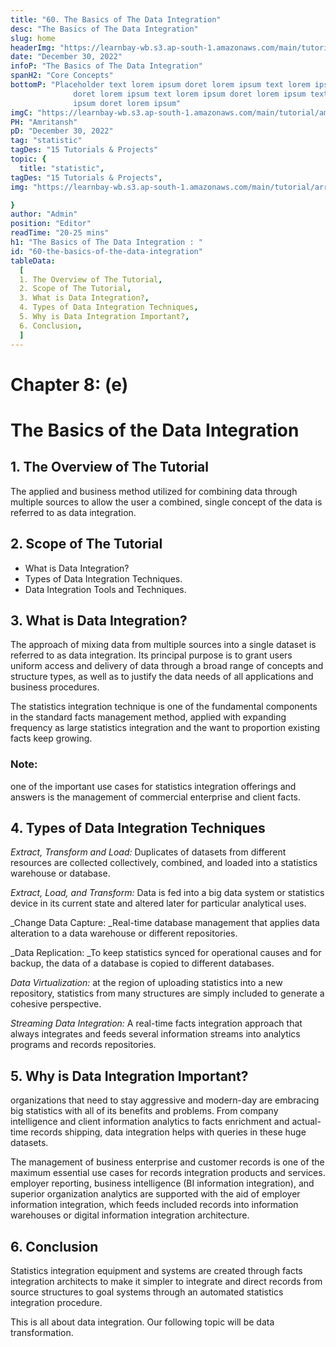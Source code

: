 ```yaml
---
title: "60. The Basics of The Data Integration"
desc: "The Basics of The Data Integration"
slug: home
headerImg: "https://learnbay-wb.s3.ap-south-1.amazonaws.com/main/tutorial/python.png"
date: "December 30, 2022"
infoP: "The Basics of The Data Integration"
spanH2: "Core Concepts"
bottomP: "Placeholder text lorem ipsum doret lorem ipsum text lorem ipsum
              doret lorem ipsum text lorem ipsum doret lorem ipsum text lorem
              ipsum doret lorem ipsum"
imgC: "https://learnbay-wb.s3.ap-south-1.amazonaws.com/main/tutorial/amritansh.png"
PH: "Amritansh"
pD: "December 30, 2022"
tag: "statistic"
tagDes: "15 Tutorials & Projects"
topic: {
  title: "statistic",
tagDes: "15 Tutorials & Projects",
img: "https://learnbay-wb.s3.ap-south-1.amazonaws.com/main/tutorial/arrow.png"

}
author: "Admin"
position: "Editor"
readTime: "20-25 mins"
h1: "The Basics of The Data Integration : "
id: "60-the-basics-of-the-data-integration"
tableData:
  [
  1. The Overview of The Tutorial, 
  2. Scope of The Tutorial,  
  3. What is Data Integration?,  
  4. Types of Data Integration Techniques, 
  5. Why is Data Integration Important?,
  6. Conclusion,
  ]
---
```


# **Chapter 8: (e)**


# **The Basics of the Data Integration**


## 1. The Overview of The Tutorial

The applied and business method utilized for combining data through multiple sources to allow the user a combined, single concept of the data is referred to as data integration.


## 2. Scope of The Tutorial



* What is Data Integration?
* Types of Data Integration Techniques.
* Data Integration Tools and Techniques.


## 3. What is Data Integration?

The approach of mixing data from multiple sources into a single dataset is referred to as data integration. Its principal purpose is to grant users uniform access and delivery of data through a broad range of concepts and structure types, as well as to justify the data needs of all applications and business procedures.

The statistics integration technique is one of the fundamental components in the standard facts management method, applied with expanding frequency as large statistics integration and the want to proportion existing facts keep growing.


### **Note:**

one of the important use cases for statistics integration offerings and answers is the management of commercial enterprise and client facts.


## 4. Types of Data Integration Techniques

_Extract, Transform and Load:_ Duplicates of datasets from different resources are collected collectively, combined, and loaded into a statistics warehouse or database.

_Extract, Load, and Transform:_ Data is fed into a big data system or statistics device in its current state and altered later for particular analytical uses.

_Change Data Capture: _Real-time database management that applies data alteration to a data warehouse or different repositories.

_Data Replication: _To keep statistics synced for operational causes and for backup, the data of a database is copied to different databases.

_Data Virtualization:_ at the region of uploading statistics into a new repository, statistics from many structures are simply included to generate a cohesive perspective.

_Streaming Data Integration:_ A real-time facts integration approach that always integrates and feeds several information streams into analytics programs and records repositories.


## 5. Why is Data Integration Important?

organizations that need to stay aggressive and modern-day are embracing big statistics with all of its benefits and problems. From company intelligence and client information analytics to facts enrichment and actual-time records shipping, data integration helps with queries in these huge datasets.

The management of business enterprise and customer records is one of the maximum essential use cases for records integration products and services. employer reporting, business intelligence (BI information integration), and superior organization analytics are supported with the aid of employer information integration, which feeds included records into information warehouses or digital information integration architecture.


## 6. Conclusion

Statistics integration equipment and systems are created through facts integration architects to make it simpler to integrate and direct records from source structures to goal systems through an automated statistics integration procedure.

This is all about data integration. Our following topic will be data transformation.